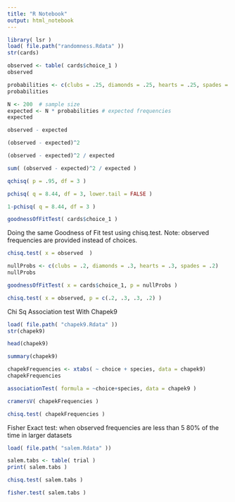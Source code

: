 ```yaml
---
title: "R Notebook"
output: html_notebook
---
```



```r
library( lsr )
load( file.path("randomness.Rdata" ))
str(cards)
```
```r
observed <- table( cards$choice_1 )
observed
```

```r
probabilities <- c(clubs = .25, diamonds = .25, hearts = .25, spades = .25) 
probabilities
```

```r
N <- 200  # sample size
expected <- N * probabilities # expected frequencies
expected
```

```r
observed - expected 
```

```r
(observed - expected)^2
```

```r
(observed - expected)^2 / expected
```

```r
sum( (observed - expected)^2 / expected )
```

```r
qchisq( p = .95, df = 3 )
```


```r
pchisq( q = 8.44, df = 3, lower.tail = FALSE )
```

```r
1-pchisq( q = 8.44, df = 3 )
```

```r
goodnessOfFitTest( cards$choice_1 )
```

Doing the same Goodness of Fit test using chisq.test. 
Note: observed frequencies are provided instead of choices.
```r
chisq.test( x = observed  )
```





```r
nullProbs <- c(clubs = .2, diamonds = .3, hearts = .3, spades = .2)
nullProbs
```

```r
goodnessOfFitTest( x = cards$choice_1, p = nullProbs )
```

```r
chisq.test( x = observed, p = c(.2, .3, .3, .2) )
```





Chi Sq Association test With Chapek9

```r
load( file.path( "chapek9.Rdata" ))
str(chapek9)
```

```r
head(chapek9)
```

```r
summary(chapek9)
```

```r
chapekFrequencies <- xtabs( ~ choice + species, data = chapek9)
chapekFrequencies
```


```r
associationTest( formula = ~choice+species, data = chapek9 )

```

```r
cramersV( chapekFrequencies )

```




```r
chisq.test( chapekFrequencies )
```


Fisher Exact test: when observed frequencies are less than 5 
80% of the time in larger datasets

```r
load( file.path( "salem.Rdata" ))
```


```r
salem.tabs <- table( trial )
print( salem.tabs )
```

```r
chisq.test( salem.tabs )
```

```r
fisher.test( salem.tabs )
```

